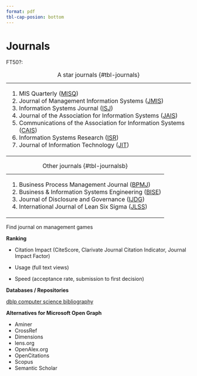 ```yaml
---
format: pdf
tbl-cap-posion: bottom
---
```

# Journals



FT50?:

+-----------------------------------------------------------------------------------+
| 1. MIS Quarterly ([MISQ][MISQ-ref])                                               |
| 1. Journal of Management Information Systems ([JMIS][JMIS-ref])                   |
| 1. Information Systems Journal ([ISJ][ISJ-ref])                                   |
| 1. Journal of the Association for Information Systems ([JAIS][JAI-ref])           |
| 1. Communications of the Association for Information Systems ([CAIS][CAI-ref])    |
| 1. Information Systems Research ([ISR][ISR-ref])                                  |
| 1. Journal of Information Technology ([JIT][JIT-ref])                             |
+-----------------------------------------------------------------------------------+

: A star journals {#tbl-journals}

[MISQ-ref]: https://misq.umn.edu/
[JMIS-ref]: https://jmis-web.org/
[ISJ-ref]: https://onlinelibrary.wiley.com/journal/13652575
[JAI-ref]: https://aisel.aisnet.org/jais/
[CAI-ref]: https://aisel.aisnet.org/cais/
[ISR-ref]: https://pubsonline.informs.org/journal/isre
[JIT-ref]: https://journals.sagepub.com/home/jina

+-----------------------------------------------------------------------------------+
| 1. Business Process Management Journal ([BPMJ][BPMJ-ref])                         |
| 1. Business & Information Systems Engineering ([BISE][BISE-ref])                  |
| 1. Journal of Disclosure and Governance ([IJDG][IJDG-ref])                        |
| 1. International Journal of Lean Six Sigma ([JLSS][JLSS-ref])                     |
+-----------------------------------------------------------------------------------+

: Other journals {#tbl-journalsb}

[BPMJ-ref]: https://www.emeraldgrouppublishing.com/journal/bpmj
[BISE-ref]: http://www.bise-journal.com/
[IJDG-ref]: https://www.palgrave.com/gp/journal/41310
[JLSS-ref]: https://www.emeraldgrouppublishing.com/journal/ijlss

Find journal on management games

**Ranking**

* Citation Impact (CiteScore, Clarivate Journal Citation Indicator, Journal Impact Factor)

* Usage (full text views)

* Speed (acceptance rate, submission to first decision)


**Databases / Repositories**

[dblp computer science bibliography](dblp.org)


**Alternatives for Microsoft Open Graph**

- Aminer
- CrossRef
- Dimensions
- lens.org
- OpenAlex.org
- OpenCitations
- Scopus
- Semantic Scholar